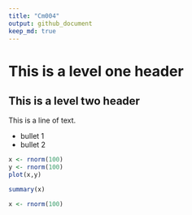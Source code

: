 ```yaml
---
title: "Cm004"
output: github_document 
keep_md: true  
---
```

# This is a level one header

## This is a level two header

This is a line of text.

- bullet 1
- bullet 2

```r
x <- rnorm(100)
y <- rnorm(100)
plot(x,y)
```

```r
summary(x)
```
```r
x <- rnorm(100)
```

